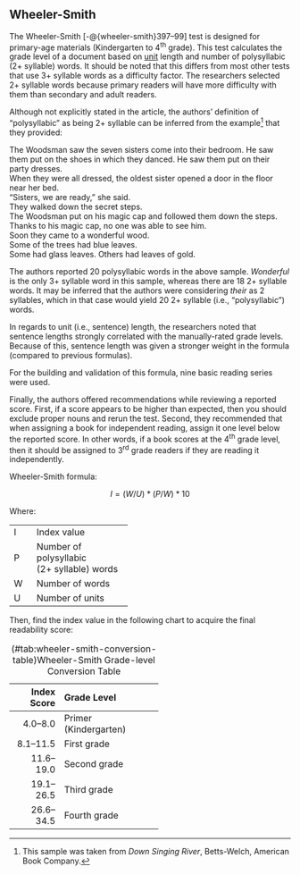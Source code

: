 ## Wheeler-Smith\index{Wheeler-Smith|(ii} {#sec-wheeler-smith}

The Wheeler-Smith [-@{wheeler-smith}397–99] test is designed for primary-age materials (Kindergarten to 4^th^ grade). This test calculates the grade level of a document based on [unit](#sec-glossary)\index{sentences!units} length and number of polysyllabic\index{polysyllabic} (2+ syllable) words. It should be noted that this differs from most other tests that use 3+ syllable words as a difficulty factor. The researchers selected 2+ syllable words because primary readers will have more difficulty with them than secondary and adult readers.

Although not explicitly stated in the article, the authors' definition of “polysyllabic” as being 2+ syllable can be inferred from the example[^River] that they provided:

::: {.fancyquotes data-latex=''}
The Woodsman saw the seven sisters come into their bedroom. He saw them put on the shoes in which they danced. He saw them put on their party dresses.  
When they were all dressed, the oldest sister opened a door in the floor near her bed.  
“Sisters, we are ready,” she said.  
They walked down the secret steps.  
The Woodsman put on his magic cap and followed them down the steps.  
Thanks to his magic cap, no one was able to see him.  
Soon they came to a wonderful wood.  
Some of the trees had blue leaves.  
Some had glass leaves. Others had leaves of gold.
:::

The authors reported 20 polysyllabic words in the above sample. *Wonderful* is the only 3+ syllable word in this sample, whereas there are 18 2+ syllable words. It may be inferred that the authors were considering *their* as 2 syllables, which in that case would yield 20 2+ syllable (i.e., “polysyllabic”) words.

In regards to unit\index{sentences!units} (i.e., sentence) length, the researchers noted that sentence lengths strongly correlated with the manually-rated grade levels. Because of this, sentence length was given a stronger weight in the formula (compared to previous formulas).

For the building and validation of this formula, nine basic reading series were used.

Finally, the authors offered recommendations while reviewing a reported score. First, if a score appears to be higher than expected, then you should exclude proper nouns\index{proper nouns!Wheeler-Smith} and rerun the test. Second, they recommended that when assigning a book for independent reading, assign it one level below the reported score. In other words, if a book scores at the 4^th^ grade level, then it should be assigned to 3^rd^ grade readers if they are reading it independently.

Wheeler-Smith formula:

$$
I = (W/U)*(P/W)*10
$$

::: {.minipage data-latex="{\textwidth}"}
Where:\index{sentences!units}

+:--+:------------------------+
| I | Index value             |
+---+-------------------------+
| P | Number of polysyllabic\ |
|   | (2+ syllable) words     |
+---+-------------------------+
| W | Number of words         |
+---+-------------------------+
| U | Number of units         |
+---+-------------------------+
:::

Then, find the index value in the following chart to acquire the final readability score:

+-------------+-----------------------+
| Index Score | Grade Level           |
+============:+:======================+
| 4.0–8.0     | Primer (Kindergarten) |
+-------------+-----------------------+
| 8.1–11.5    | First grade           |
+-------------+-----------------------+
| 11.6–19.0   | Second grade          |
+-------------+-----------------------+
| 19.1–26.5   | Third grade           |
+-------------+-----------------------+
| 26.6–34.5   | Fourth grade          |
+-------------+-----------------------+

Table: (\#tab:wheeler-smith-conversion-table)Wheeler-Smith Grade-level Conversion Table

[^River]: This sample was taken from *Down Singing River*, Betts-Welch, American Book Company.\index{Wheeler-Smith|)}
